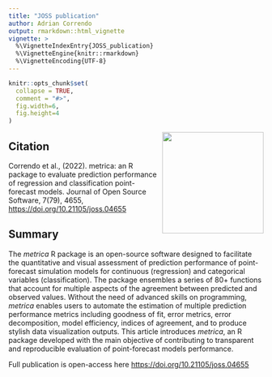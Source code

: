 ```yaml
---
title: "JOSS publication"
author: Adrian Correndo 
output: rmarkdown::html_vignette
vignette: >
  %\VignetteIndexEntry{JOSS_publication}
  %\VignetteEngine{knitr::rmarkdown}
  %\VignetteEncoding{UTF-8}
---
```


```r
knitr::opts_chunk$set(
  collapse = TRUE,
  comment = "#>",
  fig.width=6, 
  fig.height=4
)
```

<img src="../man/figures/soiltestcorr_logo.png" align="right" height="200" style="float:right; height:200px;"/>

## Citation

Correndo et al., (2022). metrica: an R package to evaluate prediction performance of regression and classification point-forecast models. Journal of Open Source Software, 7(79), 4655, [https://doi.org/10.21105/joss.04655](https://doi.org/10.21105/joss.04655)

## Summary

The *metrica* R package is an open-source software designed to facilitate the quantitative and visual assessment of prediction performance of point-forecast simulation models for continuous (regression) and categorical variables (classification). The package ensembles a series of 80+ functions that account for multiple aspects of the agreement between predicted and observed values. Without the need of advanced skills on programming, *metrica* enables users to automate the estimation of multiple prediction performance metrics including goodness of fit, error metrics, error decomposition, model efficiency, indices of agreement, and to produce stylish data visualization outputs. This article introduces *metrica*, an R package developed with the main objective of contributing to transparent and reproducible evaluation of point-forecast models performance. <br/>

Full publication is open-access here [https://doi.org/10.21105/joss.04655](https://doi.org/10.21105/joss.04655)